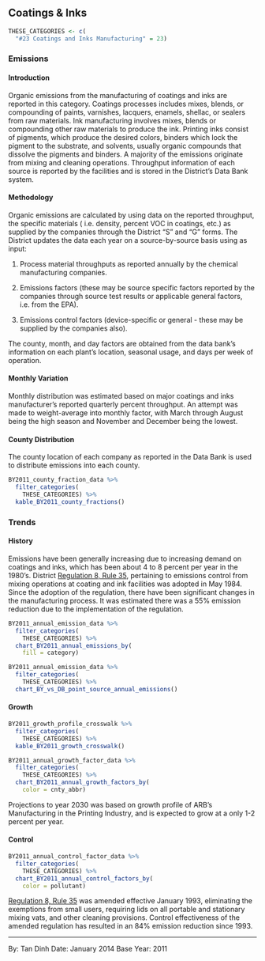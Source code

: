 ## Coatings & Inks {#chem-fac-coatings}

```r
THESE_CATEGORIES <- c(
  "#23 Coatings and Inks Manufacturing" = 23)
```

### Emissions

#### Introduction {-}

Organic emissions from the manufacturing of coatings and inks are reported in this category. Coatings processes includes mixes, blends, or compounding of paints, varnishes, lacquers, enamels, shellac, or sealers from raw materials. Ink manufacturing involves mixes, blends or compounding other raw materials to produce the ink. Printing inks consist of pigments, which produce the desired colors, binders which lock the pigment to the substrate, and solvents, usually organic compounds that dissolve the pigments and binders. A majority of the emissions originate from mixing and cleaning operations. Throughput information of each source is reported by the facilities and is stored in the District's Data Bank system.

#### Methodology {-}

Organic emissions are calculated by using data on the reported throughput, the specific materials ( i.e. density, percent VOC in coatings, etc.) as supplied by the companies through the District "S" and "G" forms. The District updates the data each year on a source-by-source basis using as input:

1. Process material throughputs as reported annually by the chemical manufacturing companies.

2. Emissions factors (these may be source specific factors reported by the companies through source test results or applicable general factors, i.e. from the EPA).

3. Emissions control factors (device-specific or general - these may be supplied by the companies also).

The county, month, and day factors are obtained from the data bank's information on each plant's location, seasonal usage, and days per week of operation.

#### Monthly Variation {-}

Monthly distribution was estimated based on major coatings and inks manufacturer's reported quarterly percent throughput. An attempt was made to weight-average into monthly factor, with March through August being the high season and November and December being the lowest.

#### County Distribution {-}

The county location of each company as reported in the Data Bank is used to distribute emissions into each county.

```r
BY2011_county_fraction_data %>%
  filter_categories(
    THESE_CATEGORIES) %>%
  kable_BY2011_county_fractions()
```

### Trends

#### History {-}

Emissions have been generally increasing due to increasing demand on coatings and inks, which has been about 4 to 8 percent per year in the 1980's. District [Regulation 8, Rule 35](https://www.baaqmd.gov/rules-and-compliance/rules/reg-8-rule-35-coating-ink-and-adhesive-manufacturing), pertaining to emissions control from mixing operations at coating and ink facilities was adopted in May 1984. Since the adoption of the regulation, there have been significant changes in the manufacturing process. It was estimated there was a 55% emission reduction due to the implementation of the regulation.

```r
BY2011_annual_emission_data %>%
  filter_categories(
    THESE_CATEGORIES) %>%
  chart_BY2011_annual_emissions_by(
    fill = category)
```

```r
BY2011_annual_emission_data %>%
  filter_categories(
    THESE_CATEGORIES) %>%
  chart_BY_vs_DB_point_source_annual_emissions()
```

#### Growth {-}

```r
BY2011_growth_profile_crosswalk %>%
  filter_categories(
    THESE_CATEGORIES) %>%
  kable_BY2011_growth_crosswalk()
```

```r
BY2011_annual_growth_factor_data %>%
  filter_categories(
    THESE_CATEGORIES) %>%
  chart_BY2011_annual_growth_factors_by(
    color = cnty_abbr)
```

Projections to year 2030 was based on growth profile of ARB's Manufacturing in the Printing Industry, and is expected to grow at a only 1-2 percent per year.

#### Control {- #chem-fac-coatings-control}

```r
BY2011_annual_control_factor_data %>%
  filter_categories(
    THESE_CATEGORIES) %>%
  chart_BY2011_annual_control_factors_by(
    color = pollutant)
```

[Regulation 8, Rule 35](https://www.baaqmd.gov/rules-and-compliance/rules/reg-8-rule-35-coating-ink-and-adhesive-manufacturing) was amended effective January 1993, eliminating the exemptions from small users, requiring lids on all portable and stationary mixing vats, and other cleaning provisions. Control effectiveness of the amended regulation has resulted in an 84% emission reduction since 1993.

***

By: Tan Dinh
Date: January 2014
Base Year: 2011
